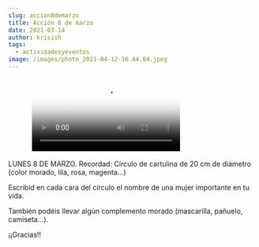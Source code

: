 ```yaml
---
slug: accion8demarzo
title: Acción 8 de marzo
date: 2021-03-14
author: krisish
tags:
  - actividadesyeventos
image: /images/photo_2021-04-12-16.44.04.jpeg
---
```

<figure class="video_container">
  <video controls="true" allowfullscreen="true" poster="path/to/poster_image.​png">
    <source src="/images/vid-20210304-wa0000.mp4" type="video/mp4"/>
  </video>
</figure>

[](https://ampa.primermarques.com/wp-content/uploads/2021/03/VID-20210304-WA0000.mp4)LUNES 8 DE MARZO. Recordad: Círculo de cartulina de 20 cm de diámetro (color morado, lila, rosa, magenta…)

Escribid en cada cara del círculo el nombre de una mujer importante en tu vida.

También podéis llevar algún complemento morado (mascarilla, pañuelo, camiseta…). 

¡¡Gracias!!